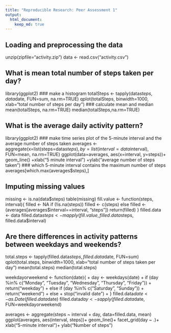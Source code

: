 ```yaml
---
title: "Reproducible Research: Peer Assessment 1"
output: 
  html_document:
    keep_md: true
---
```



## Loading and preprocessing the data
unzip(zipfile="activity.zip")
data <- read.csv("activity.csv")

## What is mean total number of steps taken per day?
library(ggplot2)
### make a histogram
totalSteps <- tapply(data$steps, data$date, FUN=sum, na.rm=TRUE)
qplot(totalSteps, binwidth=1000, xlab="total number of steps per day")
### calculate mean and median
mean(totalSteps, na.rm=TRUE)
median(totalSteps,na.rm=TRUE)

## What is the average daily activity pattern?
library(ggplot2)
### make time series plot of the 5-minute interval and the average number of steps taken
averages <- aggregate(x=list(steps=data$steps), by=list(interval=data$interval), FUN=mean, na.rm=TRUE)
ggplot(data=averages, aes(x=interval, y=steps))+ geom_line() +xlab("5 minute interval") +ylab("average number of steps taken")
### which 5-minute interval contains the maximum number of steps
averages[which.max(averages$steps),]

## Imputing missing values
missing <- is.na(data$steps)
table(missing)
fill.value <- function(steps, interval){
filled <- NA
if (!is.na(steps))
  filled <- c(steps)
else
  filled <- (averages[averages$interval==interval, "steps"])
return(filled)
}
filled.data <- data
filled.data$steps <- mapply(fill.value, filled.data$steps, filled.data$interval)

## Are there differences in activity patterns between weekdays and weekends?
total.steps <- tapply(filled.data$steps, filled.data$date, FUN=sum)
qplot(total.steps, binwidth=1000, xlab="total number of steps taken per day")
mean(total.steps)
median(total.steps)

weekdayorweekend <- function(date){
+ day <- weekdays(date)
+ if (day %in% c("Monday", "Tuesday", "Wednesday", "Thursday", "Friday"))
+   return("weekday")
+ else if (day %in% c("Saturday", "Sunday"))
+   return("weekend")
+ else
+   stop("invalid date")
+ }
filled.data$date <- as.Date(filled.data$date)
filled.data$day <- sapply(filled.data$date, FUN=weekdayorweekend)

averages <- aggregate(steps ~ interval + day, data=filled.data, mean)
ggplot(averages, aes(interval, steps))+ geom_line()+ facet_grid(day ~ .)+ xlab("5-minute interval")+ ylab("Number of steps")
